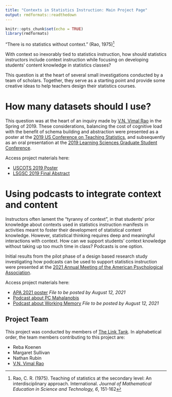 ```yaml
---
title: "Contexts in Statistics Instruction: Main Project Page"
output: rmdformats::readthedown
---
```


```r
knitr::opts_chunk$set(echo = TRUE)
library(rmdformats)
```

"There is no statistics without context." (Rao, 1975)^[Rao, C. R. (1975). Teaching of statistics at the secondary level: An interdisciplinary approach. International. *Journal of Mathematical Education in Science and Technology, 6*, 151-162]

With context so inexorably tied to statistics instruction, how should statistics instructors include context instruction while focusing on developing students' content knowledge in statistics classes? 

This question is at the heart of several small investigations conducted by a team of scholars. Together, they serve as a starting point and provide some creative ideas to help teachers design their statistics courses. 

# How many datasets should I use? 

This question was at the heart of an inquiry made by [V.N. Vimal Rao](https://raovnv.github.io/research.html) in the Spring of 2019. These considerations, balancing the cost of cognitive load with the benefit of schema building and abstraction were presented as a poster at the [2019 US Conference on Teaching Statistics](https://www.causeweb.org/cause/uscots/uscots19), and subsequently as an oral presentation at the [2019 Learning Sciences Graduate Student Conference](https://sites.google.com/view/lsgsc2021/archives/2019-archive?authuser=0).

Access project materials here: 

- [USCOTS 2019 Poster](https://github.com/RaoVNV/Contexts/blob/main/USCOTS%202019.pdf)
- [LSGSC 2019 Final Abstract](https://github.com/RaoVNV/Contexts/blob/main/LSGSC%202019%20Final%20Abstract.pdf)

# Using podcasts to integrate context and content

Instructors often lament the "tyranny of context", in that students' prior knowledge about contexts used in statistics instruction manifests in activities meant to foster their development of statistical content knowledge. However, statistical thinking requires deep and meaningful interactions with context. How can we support students' context knowledge without taking up too much time in class? Podcasts is one option. 

Initial results from the pilot phase of a design based research study investigating how podcasts can be used to support statistics instruction were presented at the [2021 Annual Meeting of the American Psychological Association](https://convention.apa.org/). 

Access project materials here: 

- [APA 2021 poster]() *File to be posted by August 12, 2021*
- [Podcast about PC Mahalanobis](https://github.com/RaoVNV/Contexts/raw/main/podcast20200903pcmahalanobis.mp3)
- [Podcast about Working Memory]() *File to be posted by August 12, 2021*

## Project Team

This project was conducted by members of [The Link Tank](z.umn.edu/TheLinkTank). In alphabetical order, the team members contributing to this project are: 

- Reba Koenen
- Margaret Sullivan
- Nathan Rubin
- [V.N. Vimal Rao](https://raovnv.github.io/research.html)
